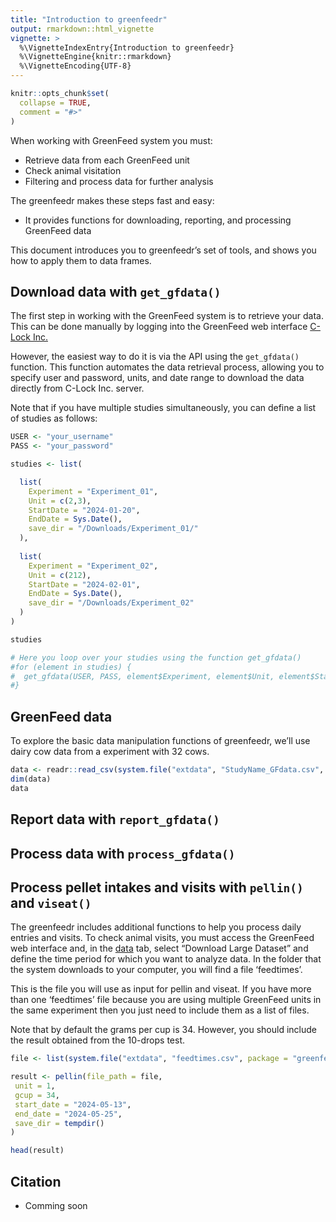 ```yaml
---
title: "Introduction to greenfeedr"
output: rmarkdown::html_vignette
vignette: >
  %\VignetteIndexEntry{Introduction to greenfeedr}
  %\VignetteEngine{knitr::rmarkdown}
  %\VignetteEncoding{UTF-8}
---
```


```r
knitr::opts_chunk$set(
  collapse = TRUE,
  comment = "#>"
)
```

When working with GreenFeed system you must:

* Retrieve data from each GreenFeed unit
* Check animal visitation
* Filtering and process data for further analysis

The greenfeedr makes these steps fast and easy:

* It provides functions for downloading, reporting, and processing GreenFeed data

This document introduces you to greenfeedr's set of tools, and shows you how to apply them to data frames.

## Download data with `get_gfdata()`

The first step in working with the GreenFeed system is to retrieve your data. This can be done manually by logging into the GreenFeed web interface [C-Lock Inc.](https://ext.c-lockinc.com/greenfeed.php)

However, the easiest way to do it is via the API using the `get_gfdata()` function. This function automates the data retrieval process, allowing you to specify user and password, units, and date range to download the data directly from C-Lock Inc. server.

Note that if you have multiple studies simultaneously, you can define a list of studies as follows:

```r

USER <- "your_username"
PASS <- "your_password"

studies <- list(

  list(
    Experiment = "Experiment_01",
    Unit = c(2,3),
    StartDate = "2024-01-20",
    EndDate = Sys.Date(),
    save_dir = "/Downloads/Experiment_01/"
  ),
  
  list(
    Experiment = "Experiment_02",
    Unit = c(212),
    StartDate = "2024-02-01",
    EndDate = Sys.Date(),
    save_dir = "/Downloads/Experiment_02"
  )
)

studies

# Here you loop over your studies using the function get_gfdata()
#for (element in studies) {
#  get_gfdata(USER, PASS, element$Experiment, element$Unit, element$StartDate, element$EndDate, element$save_dir)
#}

```


## GreenFeed data

To explore the basic data manipulation functions of greenfeedr, we'll use dairy cow data from a experiment with 32 cows.

```r
data <- readr::read_csv(system.file("extdata", "StudyName_GFdata.csv", package = "greenfeedr"), show_col_types = FALSE)
dim(data)
data
```


## Report data with `report_gfdata()`



## Process data with `process_gfdata()`



## Process pellet intakes and visits with `pellin()` and `viseat()`

The greenfeedr includes additional functions to help you process daily entries and visits. To check animal visits, you must access the GreenFeed web interface and, in the [data](https://ext.c-lockinc.com/data.php) tab, select “Download Large Dataset” and define the time period for which you want to analyze data.
In the folder that the system downloads to your computer, you will find a file 'feedtimes'.

This is the file you will use as input for pellin and viseat. If you have more than one 'feedtimes' file because you are using multiple GreenFeed units in the same experiment then you just need to include them as a list of files.

Note that by default the grams per cup is 34. However, you should include the result obtained from the 10-drops test.

```r

file <- list(system.file("extdata", "feedtimes.csv", package = "greenfeedr"))

result <- pellin(file_path = file,
 unit = 1,
 gcup = 34,
 start_date = "2024-05-13",
 end_date = "2024-05-25",
 save_dir = tempdir()
)

head(result)

```

## Citation

* Comming soon



